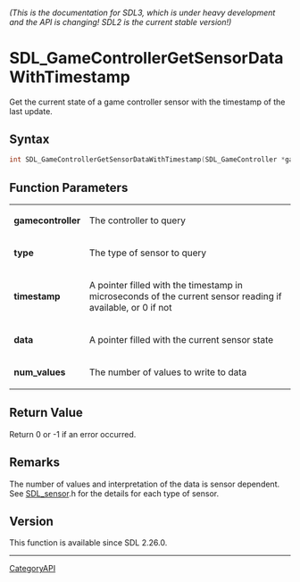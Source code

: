====== (This is the documentation for SDL3, which is under heavy development and the API is changing! SDL2 is the current stable version!) ======
= SDL_GameControllerGetSensorDataWithTimestamp =

Get the current state of a game controller sensor with the timestamp of the last update.

== Syntax ==

<syntaxhighlight lang='c'>
int SDL_GameControllerGetSensorDataWithTimestamp(SDL_GameController *gamecontroller, SDL_SensorType type, Uint64 *timestamp, float *data, int num_values);
</syntaxhighlight>

== Function Parameters ==

{|
|'''gamecontroller'''
|The controller to query
|-
|'''type'''
|The type of sensor to query
|-
|'''timestamp'''
|A pointer filled with the timestamp in microseconds of the current sensor reading if available, or 0 if not
|-
|'''data'''
|A pointer filled with the current sensor state
|-
|'''num_values'''
|The number of values to write to data
|}

== Return Value ==

Return 0 or -1 if an error occurred.

== Remarks ==

The number of values and interpretation of the data is sensor dependent.
See [[SDL_sensor]].h for the details for each type of sensor.

== Version ==

This function is available since SDL 2.26.0.

----
[[CategoryAPI]]


